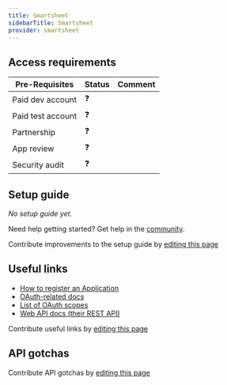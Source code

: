 ```yaml
---
title: Smartsheet
sidebarTitle: Smartsheet
provider: smartsheet
---
```



<Overview />
<PreBuiltTooling />
<PreBuiltUseCases />

## Access requirements
| Pre-Requisites | Status | Comment|
| - | - | - |
| Paid dev account | ❓ |  |
| Paid test account | ❓ |  |
| Partnership | ❓ | |
| App review | ❓ |  |
| Security audit | ❓ | |


## Setup guide

_No setup guide yet._

<Tip>Need help getting started? Get help in the [community](https://nango.dev/slack).</Tip>

<Note>Contribute improvements to the setup guide by [editing this page](https://github.com/nangohq/nango/tree/master/docs-v2/integrations/all/smartsheet.mdx)</Note>


## Useful links

-   [How to register an Application](https://smartsheet.redoc.ly/#section/OAuth-Walkthrough/Register-Your-App-Using-Developer-Tools)
-   [OAuth-related docs](https://smartsheet.redoc.ly/#section/OAuth-Walkthrough)
-   [List of OAuth scopes](https://smartsheet.redoc.ly/#section/OAuth-Walkthrough/Access-Scopes)
-   [Web API docs (their REST API)](https://smartsheet.redoc.ly/)

<Note>Contribute useful links by [editing this page](https://github.com/nangohq/nango/tree/master/docs-v2/integrations/all/smartsheet.mdx)</Note>

## API gotchas

<Note>Contribute API gotchas by [editing this page](https://github.com/nangohq/nango/tree/master/docs-v2/integrations/all/smartsheet.mdx)</Note>